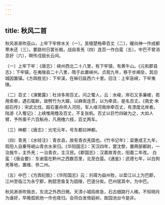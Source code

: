 ```yaml
---
---
---
```

title: 秋风二首
---




秋风淅淅吹巫山，上牢下牢修水关〔一〕。吴樯楚柂牵百丈〔二〕，暖向神一作成都寒未还〔三〕。要路何日罢长戟，战自青羌〔四〕连百一作白蛮〔五〕。中巴不曾消息好〔六〕，暝传戍鼓长云间。

〔一〕上牢下牢：《唐志》：峡州西北二十八里，有下牢镇，有黄牛山。《元和郡县志》：下牢镇，在夷陵县二十八里，隋于此置峡州。贞观九年，移于步阐垒，其旧城因置镇。《方舆胜览》：下牢溪，在秭归县西六十里。旧注：上牢巫峡，下牢夷陵。

〔二〕百丈：《演繁露》：杜诗多用百丈。问之蜀人，云：水峻，岸石又多廉棱，若用索牵，遇石辄断，故劈竹为大瓣，以麻索连贯，以为牵具，是名百丈。《南史·朱超石传》：宋武北伐，超石董舟师入河阳，军人缘河南岸牵百丈，有漂度北岸者。陆游《入蜀记》：上峡惟用橹及百丈，不复张帆。百丈以巨竹四破为之，大如人臂，予所乘千六百斛舟，凡用橹六枝，百丈两车。

〔三〕神都：《唐志》：光宅元年，号东都曰神都。

〔四〕青羌：《水经注》：青衣县，故有青衣羌国也。《竹书记年》：梁惠成王九年，瑕阳人自秦导岷山青衣水来归。《华阳国志》：天汉四年，罢沈黎，置两部都尉，一治旄牛，主外羌；一治青衣，主汉民。《郡国志》：汉嘉故青衣，阳嘉二年改。 白蛮：《唐会要》：东谢蛮在黔州之西数百里，北至白蛮。《通鉴》：武德七年，以白狗羌等地，置维、恭二州。

〔五〕中巴：《方舆纪胜》：《华阳国志》云：刘璋为益州牧，以垫江以上为巴郡，江州至临江为永宁郡，朐䏰至鱼复为固陵，巴遂分矣。巴州居其中，为中巴。

秋风淅淅吹我衣，东流之外西日微。天清小城捣练急，石古细路行人稀。不知明月为谁好，早晚孤帆他一作也夜归。会将白发倚庭树，故园池台今是非。